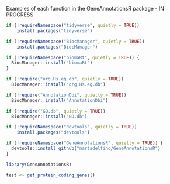 
Examples of each function in the GeneAnnotationsR package - IN PROGRESS

```r

if (!requireNamespace("tidyverse", quietly = TRUE))
    install.packages("tidyverse")

if (!requireNamespace("BiocManager", quietly = TRUE))
    install.packages("BiocManager")

if (!requireNamespace("biomaRt", quietly = TRUE)) {
  BiocManager::install("biomaRt")
}

if (!require("org.Hs.eg.db", quietly = TRUE))
  BiocManager::install("org.Hs.eg.db")

if (!require("AnnotationDbi", quietly = TRUE))
  BiocManager::install("AnnotationDbi")

if (!require("GO.db", quietly = TRUE))
  BiocManager::install("GO.db")

if (!requireNamespace("devtools", quietly = TRUE))
    install.packages("devtools")

if (!requireNamespace("GeneAnnotationsR", quietly = TRUE)) {
  devtools::install_github("martadelfino/GeneAnnotationsR")
}

```


```r

library(GeneAnnotationsR)

```

```r

test <- get_protein_coding_genes()

```


